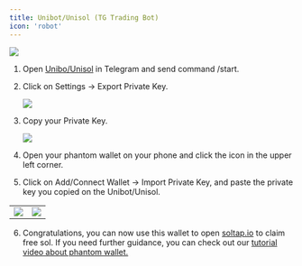 ```yaml
---
title: Unibot/Unisol (TG Trading Bot)
icon: 'robot'
---
```


![](https://2619786285-files.gitbook.io/~/files/v0/b/gitbook-x-prod.appspot.com/o/spaces%2FM0pXZISmirZR5oaAIkSt%2Fuploads%2FsOR8tHAq9CT3GGGPPJj9%2F10.png?alt=media&token=657e7c87-2036-42da-a14f-05b1c6da373f)


1. Open [Unibo/Unisol](https://t.me/UnisolUnibot) in Telegram and send command /start.

2. Click on Settings -> Export Private Key.

   ![](https://2619786285-files.gitbook.io/~/files/v0/b/gitbook-x-prod.appspot.com/o/spaces%2FM0pXZISmirZR5oaAIkSt%2Fuploads%2F9EJwWxYonm9fZbFJ3K7V%2Fimage.png?alt=media&token=7726d7f3-b86d-43ce-b798-80b398e81495)


3. Copy your Private Key.

   ![](https://2619786285-files.gitbook.io/~/files/v0/b/gitbook-x-prod.appspot.com/o/spaces%2FM0pXZISmirZR5oaAIkSt%2Fuploads%2FA4ChMCC0DT9hQz7Qriz9%2Fimage.png?alt=media&token=3bc4e45f-cacf-41f1-97bb-fa58681cc14e)


4. Open your phantom wallet on your phone and click the icon in the upper left corner.

5. Click on Add/Connect Wallet -> Import Private Key, and paste the private key you copied on the Unibot/Unisol.

|  |  |
| --- | --- |
| ![](https://2619786285-files.gitbook.io/~/files/v0/b/gitbook-x-prod.appspot.com/o/spaces%2FM0pXZISmirZR5oaAIkSt%2Fuploads%2F1LDojxQ4Mhx51BLLIUOc%2FPhantom.png?alt=media&token=b4408396-4169-4f62-aa7b-17f139131e95) | ![](https://2619786285-files.gitbook.io/~/files/v0/b/gitbook-x-prod.appspot.com/o/spaces%2FM0pXZISmirZR5oaAIkSt%2Fuploads%2FOeiin174gPTCM3Agb2ga%2FPhantom%202.png?alt=media&token=94c344be-9e2b-453f-b851-467c6335c981) |

6. Congratulations, you can now use this wallet to open [soltap.io](https://soltap.io/) to claim free sol. If you need further guidance, you can check out our [tutorial video about phantom wallet.](https://soltap.gitbook.io/docs/how-to-claim-sol/phantom)